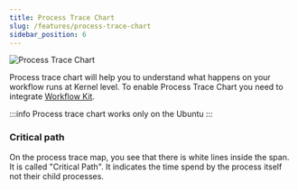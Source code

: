 ```yaml
---
title: Process Trace Chart
slug: /features/process-trace-chart
sidebar_position: 6
---
```


![Process Trace Chart](/img/features/frs-pt-cut.gif)

Process trace chart will help you to understand what happens on your workflow runs at Kernel level. 
To enable Process Trace Chart you need to integrate [Workflow Kit](/advanced-configuration/workflow-kit).

:::info
Process trace chart works only on the Ubuntu
:::

### Critical path
On the process trace map, you see that there is white lines inside the span. It is called "Critical Path".
It indicates the time spend by the process itself not their child processes.